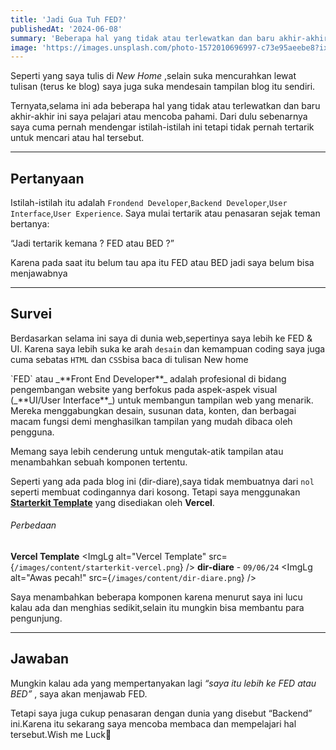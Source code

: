 ```yaml
---
title: 'Jadi Gua Tuh FED?'
publishedAt: '2024-06-08'
summary: 'Beberapa hal yang tidak atau terlewatkan dan baru akhir-akhir ini saya pelajari atau mencoba pahami.'
image: 'https://images.unsplash.com/photo-1572010696997-c73e95aeebe8?ixlib=rb-4.0.3&ixid=M3wxMjA3fDB8MHxwaG90by1wYWdlfHx8fGVufDB8fHx8fA==&auto'
---
```


Seperti yang saya tulis di *New Home* ,selain suka mencurahkan lewat tulisan (terus ke blog) 
saya juga suka mendesain tampilan blog itu sendiri.

Ternyata,selama ini ada beberapa hal yang tidak atau terlewatkan dan baru akhir-akhir ini saya pelajari atau mencoba pahami.
Dari dulu sebenarnya saya cuma pernah mendengar istilah-istilah ini tetapi tidak pernah tertarik untuk mencari atau hal tersebut.

<hr className='border-neutral-300 dark:border-neutral-800' />

## Pertanyaan

Istilah-istilah itu adalah `Frondend Developer`,`Backend Developer`,`User Interface`,`User Experience`.
Saya mulai tertarik atau penasaran sejak teman bertanya:

<StabiloBiru>“Jadi tertarik kemana ? FED atau BED ?”</StabiloBiru>

Karena pada saat itu belum tau apa itu FED atau BED jadi saya belum bisa menjawabnya

<hr className='border-neutral-300 dark:border-neutral-800' />

## Survei

Berdasarkan selama ini saya di dunia web,sepertinya saya lebih ke FED & UI.
Karena saya lebih suka ke arah `desain` dan kemampuan coding saya juga cuma sebatas `HTML` dan `CSS`bisa baca di tulisan New home

<Relatepost 
 href='/blog/new-home'
 title="New Home"
 desc="New Home" 
 img="https://images.unsplash.com/photo-1589553592831-f1503cf6d88e?q=80&w=1933&auto=format&fit=crop&ixlib=rb-4.0.3&ixid=M3wxMjA3fDB8MHxwaG90by1wYWdlfHx8fGVufDB8fHx8fA%3D%3D" 
 date="Jun 3, 2024" />

<Cbox href='https://www.dewaweb.com/blog/front-end-developer/#Apa_itu_Front_End_Developer' source='dewaweb'>
        `FED` atau _**Front End Developer**_ adalah <StabiloBiru>profesional</StabiloBiru> di bidang pengembangan website yang berfokus pada 
        aspek-aspek visual (_**UI/User Interface**_) untuk membangun tampilan web yang menarik. 
        Mereka menggabungkan desain, susunan data, konten, dan berbagai macam fungsi demi menghasilkan tampilan yang mudah dibaca oleh pengguna.
</Cbox>


Memang saya lebih cenderung untuk mengutak-atik tampilan atau menambahkan sebuah komponen tertentu.

Seperti yang ada pada blog ini (dir-diare),saya tidak membuatnya dari `nol` seperti membuat codingannya dari kosong.
Tetapi saya menggunakan <a href='https://github.com/vercel/next.js/tree/canary/examples/starter-kit' target='_blank'>**Starterkit Template**</a> yang disediakan oleh **Vercel**.

###### Perbedaan 

**Vercel Template**
<ImgLg
    alt="Vercel Template"
    src={`/images/content/starterkit-vercel.png`}
/>
**dir-diare** - `09/06/24`
<ImgLg
    alt="Awas pecah!"
    src={`/images/content/dir-diare.png`}
/>

Saya menambahkan beberapa komponen karena menurut saya ini lucu kalau ada dan menghias sedikit,selain itu mungkin bisa membantu para pengunjung.

<hr className='border-neutral-300 dark:border-neutral-800' />

## Jawaban 

Mungkin kalau ada yang mempertanyakan lagi *“saya itu lebih ke FED atau BED”* , saya akan menjawab FED.

Tetapi saya juga cukup penasaran dengan dunia yang disebut “Backend” ini.Karena itu sekarang saya mencoba membaca dan mempelajari hal tersebut.Wish me Luck🫰